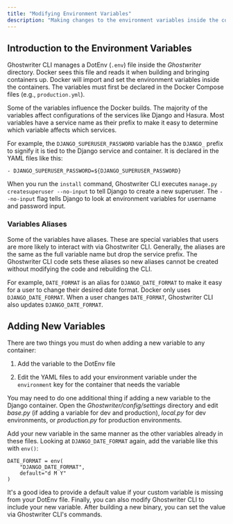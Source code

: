 ```yaml
---
title: "Modifying Environment Variables"
description: "Making changes to the environment variables inside the containers"
---
```


## Introduction to the Environment Variables

Ghostwriter CLI manages a DotEnv (`.env`) file inside the *Ghostwriter* directory. Docker sees this file and reads it when building and bringing containers up. Docker will import and set the environment variables inside the containers. The variables must first be declared in the Docker Compose files (e.g., `production.yml`).

Some of the variables influence the Docker builds. The majority of the variables affect configurations of the services like Django and Hasura. Most variables have a service name as their prefix to make it easy to determine which variable affects which services.

For example, the `DJANGO_SUPERUSER_PASSWORD` variable has the `DJANGO_` prefix to signify it is tied to the Django service and container. It is declared in the YAML files like this:

```
- DJANGO_SUPERUSER_PASSWORD=${DJANGO_SUPERUSER_PASSWORD}
```

When you run the `install` command, Ghostwriter CLI executes `manage.py createsuperuser --no-input` to tell Django to create a new superuser. The `--no-input` flag tells Django to look at environment variables for username and password input.

### Variables Aliases

Some of the variables have aliases. These are special variables that users are more likely to interact with via Ghostwriter CLI. Generally, the aliases are the same as the full variable name but drop the service prefix. The Ghostwriter CLI code sets these aliases so new aliases cannot be created without modifying the code and rebuilding the CLI.

For example, `DATE_FORMAT` is an alias for `DJANGO_DATE_FORMAT` to make it easy for a user to change their desired date format. Docker only uses `DJANGO_DATE_FORMAT`. When a user changes `DATE_FORMAT`, Ghostwriter CLI also updates `DJANGO_DATE_FORMAT`.

## Adding New Variables

There are two things you must do when adding a new variable to any container:

1. Add the variable to the DotEnv file

2. Edit the YAML files to add your environment variable under the `environment` key for the container that needs the variable

You may need to do one additional thing if adding a new variable to the Django container. Open the *Ghostwriter/config/settings* directory and edit *base.py* (if adding a variable for dev and production), *local.py* for dev environments, or *production.py* for production environments.

Add your new variable in the same manner as the other variables already in these files. Looking at `DJANGO_DATE_FORMAT` again, add the variable like this with `env()`:

```
DATE_FORMAT = env(
    "DJANGO_DATE_FORMAT",
    default="d M Y"
)
```
<Check>
It's a good idea to provide a default value if your custom variable is missing from your DotEnv file.
</Check>
Finally, you can also modify Ghostwriter CLI to include your new variable. After building a new binary, you can set the value via Ghostwriter CLI's commands.

